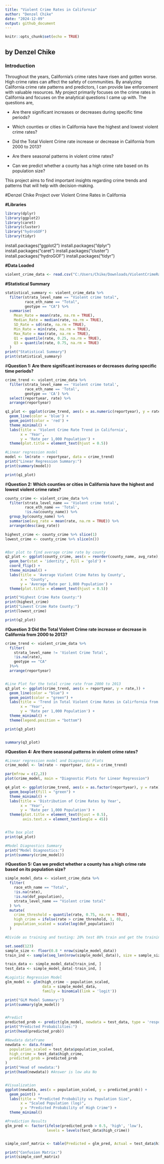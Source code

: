 ---
title: "Violent Crime Rates in California"
author: "Denzel Chike"
date: "2024-12-09"
output: github_document
---

```{r setup, include=FALSE}
knitr::opts_chunk$set(echo = TRUE)
```

## by Denzel Chike

### Introduction

Throughout the years, California's crime rates have risen and gotten worse. High crime rates can affect the safety of communities. By analyzing California crime rate patterns and predictors, I can provide law enforcement with valuable resources. My project primarily focuses on the crime rates in California and focuses on the analytical questions I came up with. The questions are,

-   Are there significant increases or decreases during specific time periods?

-   Which counties or cities in California have the highest and lowest violent crime rates?

-   Did the Total Violent Crime rate increase or decrease in California from 2000 to 2013?

-   Are there seasonal patterns in violent crime rates?

-   Can we predict whether a county has a high crime rate based on its population size?

This project aims to find important insights regarding crime trends and patterns that will help with decision-making.

#Denzel Chike Project over Violent Crime Rates in California

**#Libraries**

```{r}
library(dplyr)
library(ggplot2)
library(caret)
library(cluster)
library("hydroGOF")
library(tidyr)
```

install.packages("ggplot2") install.packages("dplyr") install.packages("caret") install.packages("cluster") install.packages("hydroGOF") install.packages("tidyr")

**#Data Loaded**

```{r}
violent_crime_data <- read.csv("C:/Users/Chike/Downloads/ViolentCrimeRateInCalifornia(ViolentCrime).csv")
```

**#Statistical Summary**

```{r}
statistical_summary <- violent_crime_data %>%
  filter(strata_level_name == "Violent crime total",
         race_eth_name == "Total",
         geotype == "CA") %>%
  summarise(
    Mean_Rate = mean(rate, na.rm = TRUE),
    Median_Rate = median(rate, na.rm = TRUE),
    SD_Rate = sd(rate, na.rm = TRUE),
    Min_Rate = min(rate, na.rm = TRUE),
    Max_Rate = max(rate, na.rm = TRUE),
    Q1 = quantile(rate, 0.25, na.rm = TRUE),
    Q3 = quantile(rate, 0.75, na.rm = TRUE)
  )
print("Statistical Summary")
print(statistical_summary)
```

\#**Question 1: Are there significant increases or decreases during specific time periods?**

```{r}

crime_trend <- violent_crime_data %>%
  filter(strata_level_name == 'Violent crime total', 
         race_eth_name == 'Total',
         geotype == 'CA') %>%
  select(reportyear, rate) %>%
  arrange(reportyear)

q1_plot <- ggplot(crime_trend, aes(x = as.numeric(reportyear), y = rate)) +
  geom_line(color = 'blue') +
  geom_point(color = 'red') +
  theme_minimal() +
  labs(title = 'Violent Crime Rate Trend in California',
       x = 'Year',
       y = 'Rate per 1,000 Population') +
  theme(plot.title = element_text(hjust = 0.5))

#Linear regression model
model <- lm(rate ~ reportyear, data = crime_trend)
print("Linear Regression Summary:")
print(summary(model))

print(q1_plot)

```

\#**Question 2: Which counties or cities in California have the highest and lowest violent crime rates?**

```{r}
county_crime <- violent_crime_data %>%
  filter(strata_level_name == 'Violent crime total',
         race_eth_name == 'Total',
         !is.na(county_name)) %>%
  group_by(county_name) %>%
  summarise(avg_rate = mean(rate, na.rm = TRUE)) %>%
  arrange(desc(avg_rate))

highest_crime <- county_crime %>% slice(1)
lowest_crime <- county_crime %>% slice(n())


#Bar plot to find average crime rate by county
q2_plot <- ggplot(county_crime, aes(x = reorder(county_name, avg_rate), y = avg_rate)) +
  geom_bar(stat = 'identity', fill = 'gold') +
  coord_flip() +
  theme_minimal() +
  labs(title = 'Average Violent Crime Rates by County',
       x = 'County',
       y = 'Average Rate per 1,000 Population') +
  theme(plot.title = element_text(hjust = 0.5))

print("Highest Crime Rate County:")
print(highest_crime)
print("Lowest Crime Rate County:")
print(lowest_crime)

print(q2_plot)

```

\#**Question 3:Did the Total Violent Crime rate increase or decrease in California from 2000 to 2013?**

```{r}
crime_trend <- violent_crime_data %>%
  filter(
    strata_level_name != 'Violent Crime Total',
    !is.na(rate),
    geotype == "CA"
  )%>%
  arrange(reportyear)


#Line Plot for the total crime rate from 2000 to 2013
q3_plot <- ggplot(crime_trend, aes(x = reportyear, y = rate,)) +
  geom_line(color = "blue") +
  geom_point(color = "green") +
  labs(title = 'Trend in Total Violent Crime Rates in Calirfornia from 2000-2013',
       x = 'Year',
       y = 'Rate per 1,000 Population') +
  theme_minimal() +
  theme(legend.position = "bottom")

print(q3_plot)


summary(q3_plot)
```

\#**Question 4: Are there seasonal patterns in violent crime rates?**

```{r}
#Linear regression model and Diagnostic Plots
crime_model <- lm(rate ~ reportyear, data = crime_trend)

par(mfrow = c(2,2))
plot(crime_model, main = "Diagnostic Plots for Linear Regression")

q4_plot <- ggplot(crime_trend, aes(x = as.factor(reportyear), y = rate)) +
  geom_boxplot(fill = "green") +
  theme_minimal() +
  labs(title = 'Distribution of Crime Rates by Year',
       x = 'Year',
       y = 'Rate per 1,000 Population') +
  theme(plot.title = element_text(hjust = 0.5),
        axis.text.x = element_text(angle = 45))


#The box plot
print(q4_plot)

#Model Diagnostics Summary 
print("Model Diagnostics:")
print(summary(crime_model))

```

\#**Question 5: Can we predict whether a county has a high crime rate based on its population size?**

```{r}

simple_model_data <- violent_crime_data %>%
  filter(
    race_eth_name == "Total",
    !is.na(rate),
    !is.na(dof_population),
    strata_level_name == "Violent crime total"
  ) %>%
  mutate(
    crime_threshold = quantile(rate, 0.75, na.rm = TRUE),
    high_crime = ifelse(rate > crime_threshold, 1, 0),
    population_scaled = scale(log(dof_population))
  )

#Divide as training and testing: 20% test 80% train and get the training data size

set.seed(123)
sample_size <- floor(0.8 * nrow(simple_model_data))
train_ind <- sample(seq_len(nrow(simple_model_data)), size = sample_size)

train_data <- simple_model_data[train_ind, ]
test_data <- simple_model_data[-train_ind, ]

#Logistic Regression Model
glm_model <- glm(high_crime ~ population_scaled,
                 data = simple_model_data,
                 family = binomial(link = 'logit'))

print("GLM Model Summary:")
print(summary(glm_model))


#Predict
predicted_prob <- predict(glm_model, newdata = test_data, type = 'response')
print("Predicted Probabilities:")
print(head(predicted_prob))

#Newdata dataframe
newdata <- data.frame(
  population_scaled = test_data$population_scaled,
  high_crime = test_data$high_crime,
  predicted_prob = predicted_prob
)
print("Head of newdata:")
print(head(newdata)) #Answer is low aka No


#Visualization 
ggplot(newdata, aes(x = population_scaled, y = predicted_prob)) +
  geom_point() +
  labs(title = "Predicted Probability vs Population Size",
       x = "Scaled Population (log)",
       y = "Predicted Probability of High Crime") +
  theme_minimal()

#Prediction Results
glm_pred <- factor(ifelse(predicted_prob > 0.5, 'high', 'low'),
                   levels = levels(test_data$high_crime))


simple_conf_matrix <- table(Predicted = glm_pred, Actual = test_data$high_crime)

print("Confusion Matrix:")
print(simple_conf_matrix) 

```
